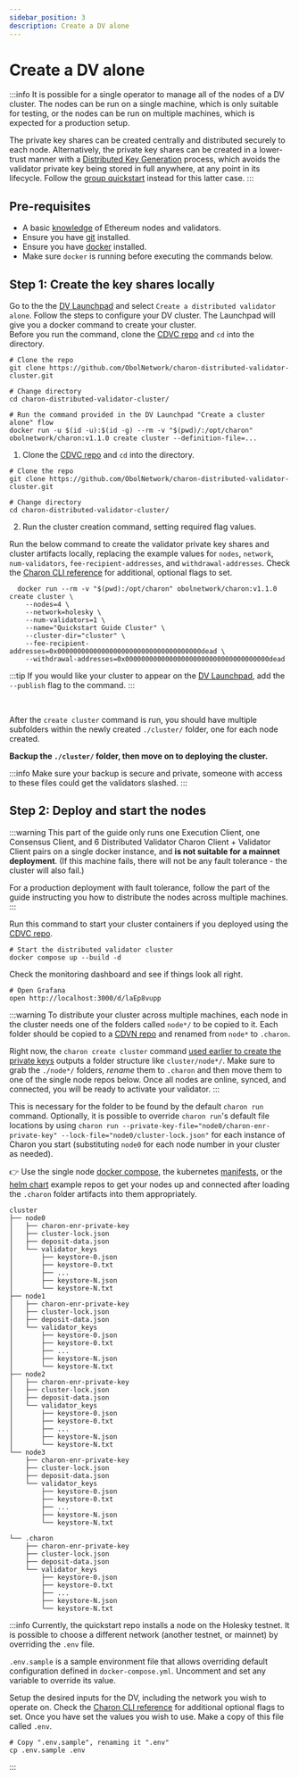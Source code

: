 ```yaml
---
sidebar_position: 3
description: Create a DV alone
---
```


# Create a DV alone

:::info
It is possible for a single operator to manage all of the nodes of a DV cluster. The nodes can be run on a single machine, which is only suitable for testing, or the nodes can be run on multiple machines, which is expected for a production setup.

The private key shares can be created centrally and distributed securely to each node. Alternatively, the private key shares can be created in a lower-trust manner with a [Distributed Key Generation](../int/key-concepts.md#distributed-validator-key-generation-ceremony) process, which avoids the validator private key being stored in full anywhere, at any point in its lifecycle. Follow the [group quickstart](./quickstart_group.mdx) instead for this latter case.
:::

## Pre-requisites
  <ul>
    <li>A basic <a href="https://docs.ethstaker.cc/ethstaker-knowledge-base/" target="_blank">knowledge</a> of Ethereum nodes and validators.</li>
    <li>Ensure you have <a href="https://git-scm.com/downloads" target="_blank">git</a> installed.</li>
    <li>Ensure you have <a href="https://docs.docker.com/engine/install/" target="_blank">docker</a> installed.</li>
    <li>Make sure <code>docker</code> is running before executing the commands below.</li>
  </ul>

## Step 1: Create the key shares locally

<Tabs groupId="Launchpad-other">
  <TabItem value="Launchpad" label="Launchpad" default>
    Go to the the <a href="/docs/dvl/intro#dv-launchpad-links">DV Launchpad</a> and select <code>Create a distributed validator alone</code>. Follow the steps to configure your DV cluster. The Launchpad will give you a docker command to create your cluster. <br/>Before you run the command, clone the <a href="https://github.com/ObolNetwork/charon-distributed-validator-cluster.git">CDVC repo</a> and <code>cd</code> into the directory.

  ```shell
  # Clone the repo
  git clone https://github.com/ObolNetwork/charon-distributed-validator-cluster.git

  # Change directory
  cd charon-distributed-validator-cluster/

  # Run the command provided in the DV Launchpad "Create a cluster alone" flow
  docker run -u $(id -u):$(id -g) --rm -v "$(pwd)/:/opt/charon" obolnetwork/charon:v1.1.0 create cluster --definition-file=...
  ```

  </TabItem>

  <TabItem value="CLI" label="CLI">

1. Clone the <a href="https://github.com/ObolNetwork/charon-distributed-validator-cluster">CDVC repo</a> and <code>cd</code> into the directory.

  ```shell
  # Clone the repo
  git clone https://github.com/ObolNetwork/charon-distributed-validator-cluster.git

  # Change directory
  cd charon-distributed-validator-cluster/
  ```

2. Run the cluster creation command, setting required flag values.

  Run the below command to create the validator private key shares and cluster artifacts locally, replacing the example values for `nodes`, `network`, `num-validators`, `fee-recipient-addresses`,  and `withdrawal-addresses`.
  Check the [Charon CLI reference](../charon/charon-cli-reference.md#create-a-full-cluster-locally) for additional, optional flags to set.

  ```shell
    docker run --rm -v "$(pwd):/opt/charon" obolnetwork/charon:v1.1.0 create cluster \
      --nodes=4 \
      --network=holesky \
      --num-validators=1 \
      --name="Quickstart Guide Cluster" \
      --cluster-dir="cluster" \
      --fee-recipient-addresses=0x000000000000000000000000000000000000dead \
      --withdrawal-addresses=0x000000000000000000000000000000000000dead
  ```

:::tip
If you would like your cluster to appear on the [DV Launchpad](../dvl/intro), add the `--publish` flag to the command.
:::

  </TabItem>
</Tabs>
<br />

After the `create cluster` command is run, you should have multiple subfolders within the newly created `./cluster/` folder, one for each node created.

**Backup the `./cluster/` folder, then move on to deploying the cluster.**

:::info
Make sure your backup is secure and private, someone with access to these files could get the validators slashed.
:::

## Step 2: Deploy and start the nodes

<Tabs groupId="Local nodes-distributed nodes">
  <TabItem value="Run the nodes on a single machine" label="Run the nodes on a single machine" default>

:::warning
This part of the guide only runs one Execution Client, one Consensus Client, and 6 Distributed Validator Charon Client + Validator Client pairs on a single docker instance, and **is not suitable for a mainnet deployment**. (If this machine fails, there will not be any fault tolerance - the cluster will also fail.)

For a production deployment with fault tolerance, follow the part of the guide instructing you how to distribute the nodes across multiple machines.
:::

Run this command to start your cluster containers if you deployed using the [CDVC repo](https://github.com/ObolNetwork/charon-distributed-validator-cluster).

```shell
# Start the distributed validator cluster
docker compose up --build -d
```

Check the monitoring dashboard and see if things look all right.

```shell
# Open Grafana
open http://localhost:3000/d/laEp8vupp
```

  </TabItem>
  <TabItem value="Run the nodes on many machines" label="Run the nodes on multiple machines">

:::warning
To distribute your cluster across multiple machines, each node in the cluster needs one of the folders called `node*/` to be copied to it. Each folder should be copied to a [CDVN repo](https://github.com/ObolNetwork/charon-distributed-validator-node) and renamed from `node*` to `.charon`.

Right now, the `charon create cluster` command [used earlier to create the private keys](./quickstart_alone#step-1-create-the-key-shares-locally) outputs a folder structure like `cluster/node*/`. Make sure to grab the `./node*/` folders, *rename* them to `.charon` and then move them to one of the single node repos below. Once all nodes are online, synced, and connected, you will be ready to activate your validator.
:::

 This is necessary for the folder to be found by the default `charon run` command. Optionally, it is possible to override `charon run`'s default file locations by using `charon run --private-key-file="node0/charon-enr-private-key" --lock-file="node0/cluster-lock.json"` for each instance of Charon you start (substituting `node0` for each node number in your cluster as needed).

 :point_right: Use the single node [docker compose](https://github.com/ObolNetwork/charon-distributed-validator-node), the kubernetes [manifests](https://github.com/ObolNetwork/charon-k8s-distributed-validator-node), or the [helm chart](https://github.com/ObolNetwork/helm-charts) example repos to get your nodes up and connected after loading the `.charon` folder artifacts into them appropriately.
<br />

```log title="Output from create cluster"
cluster
├── node0
│   ├── charon-enr-private-key
│   ├── cluster-lock.json
│   ├── deposit-data.json
│   └── validator_keys
│       ├── keystore-0.json
│       ├── keystore-0.txt
│       ├── ...
│       ├── keystore-N.json
│       └── keystore-N.txt
├── node1
│   ├── charon-enr-private-key
│   ├── cluster-lock.json
│   ├── deposit-data.json
│   └── validator_keys
│       ├── keystore-0.json
│       ├── keystore-0.txt
│       ├── ...
│       ├── keystore-N.json
│       └── keystore-N.txt
├── node2
│   ├── charon-enr-private-key
│   ├── cluster-lock.json
│   ├── deposit-data.json
│   └── validator_keys
│       ├── keystore-0.json
│       ├── keystore-0.txt
│       ├── ...
│       ├── keystore-N.json
│       └── keystore-N.txt
└── node3
    ├── charon-enr-private-key
    ├── cluster-lock.json
    ├── deposit-data.json
    └── validator_keys
        ├── keystore-0.json
        ├── keystore-0.txt
        ├── ...
        ├── keystore-N.json
        └── keystore-N.txt

```

```log title="Folder structure to be placed on each DV node"
└── .charon
    ├── charon-enr-private-key
    ├── cluster-lock.json
    ├── deposit-data.json
    └── validator_keys
        ├── keystore-0.json
        ├── keystore-0.txt
        ├── ...
        ├── keystore-N.json
        └── keystore-N.txt
```

:::info
  Currently, the quickstart repo installs a node on the Holesky testnet. It is possible to choose a different network (another testnet, or mainnet) by overriding the `.env` file.

  `.env.sample` is a sample environment file that allows overriding default configuration defined in `docker-compose.yml`. Uncomment and set any variable to override its value.

  Setup the desired inputs for the DV, including the network you wish to operate on. Check the [Charon CLI reference](../charon/charon-cli-reference.md) for additional optional flags to set. Once you have set the values you wish to use. Make a copy of this file called `.env`.

  ```shell
  # Copy ".env.sample", renaming it ".env"
  cp .env.sample .env
  ```

:::

  </TabItem>
</Tabs>
